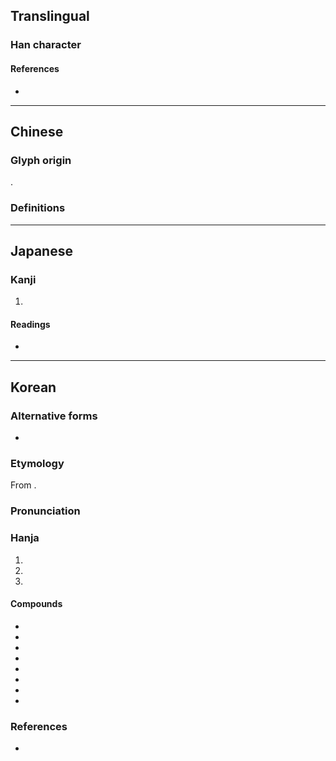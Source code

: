 {{also|即}}
{{character info}}
{{character info|0x2F830}}
==Translingual==

===Han character===
{{Han char|rn=26|rad=卩|as=07|sn=9|four=|canj=HPSL,XHPSL|ids=⿰皀卩}}

====References====
* {{Han ref|kx=0160.030|dkj=02872|hdz=10316.020|uh=537D|ud=21373}}

----

==Chinese==

===Glyph origin===
{{Han etym}}
{{Han compound|皀|卪|c1=s|c2=p|ls=psc}}.

===Definitions===
{{zh-see|即|v}}

----

==Japanese==
{{ja-kanji forms|即|卽}}

===Kanji===
{{ja-kanji|grade=|rs=卩07|shin=即}}

# {{rfdef|ja|sort=卩07}}

====Readings====
* {{ja-readings|goon=そく|kanon=しょく|kun=つ-く, すなわ-ち, もし}}

----

==Korean==

===Alternative forms===
* {{m|ko|即}}

===Etymology===
From {{der|ko|ltc|sort=즉|-}} {{ltc-l|卽|id=1}}.
{{hanja-ety
|dk={{hanja-dongguk|즉〮|cúk}}
|m={{hanja-gwangju|즉|cuk}}
|mh=[[고]] 즉
|m2={{hanja-sinjeung|즉|cuk}}
|m2h=[[곧]] 즉
|em={{hanja-juhae|즉|cuk}}
|emun=[[나아가다|나아갈]] 즉
}}

===Pronunciation===
{{ko-hanja-pron|즉}}

===Hanja===
{{ko-hanja-search}}
{{ko-hanja|곧|즉}}

# {{hanja form of|즉|[[immediate]]}}
# {{hanja form of|즉|[[in other words]], [[i.e.]]}}
# {{hanja form of|즉|to [[ascend]]}}

====Compounds====
{{der-top3|Compounds}}
* {{ko-l|즉각|[[at once]]|卽刻}}
* {{ko-l|즉결|[[summary]]|卽決}}
* {{ko-l|즉석|[[on the spot]]|卽席}}
* {{ko-l|즉시|[[immediate]]|卽時}}
* {{ko-l|즉답|[[immediate]] [[reply]]|卽答}}
* {{ko-l|즉위|[[ascension]] to [[kingship]]|卽位}}
* {{ko-l|즉사|[[immediate]] [[death]]|卽死}}
* {{ko-l|즉흥|[[impromptu]]|卽興}}
{{der-bottom}}

===References===
* {{R:hanjadoc|1002}}